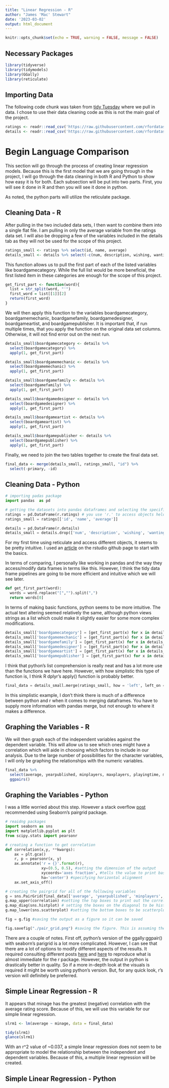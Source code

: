 ```yaml
---
title: "Linear Regression - R"
author: "James 'Mac' Stewart"
date: '2023-03-02'
output: html_document
---
```

```r
knitr::opts_chunk$set(echo = TRUE, warning = FALSE, message = FALSE)
```


## Necessary Packages
```R
library(tidyverse)
library(tidymodels)
library(GGally)
library(reticulate)
```

## Importing Data

The following code chunk was taken from [tidy Tuesday](https://github.com/rfordatascience/tidytuesday/blob/master/data/2022/2022-01-25/readme.md) where we pull in data. I chose to use their data cleaning code as this is not the main goal of the project.

```R
ratings <- readr::read_csv('https://raw.githubusercontent.com/rfordatascience/tidytuesday/master/data/2022/2022-01-25/ratings.csv')
details <- readr::read_csv('https://raw.githubusercontent.com/rfordatascience/tidytuesday/master/data/2022/2022-01-25/details.csv')
```

# Begin Language Comparison

This section will go through the process of creating linear regression models. Because this is the first model that we are going through in the project, I will go through the data cleaning in both R and Python to show how easy it is for both. Each subsection will be put into two parts. First, you will see it done in R and then you will see it done in python.

As noted, the python parts will utilize the reticulate package.

## Cleaning Data - R

After pulling in the two included data sets, I then want to combine them into a single flat file. I am pulling in only the average variable from the ratings data set. I will also be dropping a few of the variables included in the details tab as they will not be used for the scope of this project.

```R
ratings_small <- ratings %>% select(id, name, average)
details_small <- details %>% select(-c(num, description, wishing, wanting, trading, owned, boardgameexpansion, boardgameimplementation))
```

This function allows us to pull the first part of each of the listed variables like boardgamecategory. While the full list would be more beneficial, the first listed item in these categories are enough for the scope of this project.

```R
get_first_part <- function(word){
  list = str_split(word, "'")
  first_word = list[[1]][2]
  return(first_word)
}
```

We will then apply this function to the variables boardgamecategory, boardgamemechanic, boardgamefamily, boardgamedesigner, boardgameartist, and boardgamepublisher. It is important that, if run multiple times, that you apply the function on the original data set columns. Otherwise, it will not find error out on the next run.

```R
details_small$boardgamecategory <- details %>%
  select(boardgamecategory) %>%
  apply(1, get_first_part)

details_small$boardgamemechanic <- details %>%
  select(boardgamemechanic) %>%
  apply(1, get_first_part)

details_small$boardgamefamily <- details %>%
  select(boardgamefamily) %>%
  apply(1, get_first_part)

details_small$boardgamedesigner <- details %>%
  select(boardgamedesigner) %>%
  apply(1, get_first_part)

details_small$boardgameartist <- details %>%
  select(boardgameartist) %>%
  apply(1, get_first_part)

details_small$boardgamepublisher <- details %>%
  select(boardgamepublisher) %>%
  apply(1, get_first_part)
```

Finally, we need to join the two tables together to create the final data set.

```R
final_data <- merge(details_small, ratings_small, "id") %>%
  select(-primary, -id)
```

## Cleaning Data - Python

```python
# importing padas package
import pandas  as pd

# getting the datasets into pandas dataframes and selecting the specific variables
ratings = pd.DataFrame(r.ratings) # you use 'r.' to access objects held in the R working library
ratings_small = ratings[['id', 'name', 'average']]

details = pd.DataFrame(r.details)
details_small = details.drop(['num', 'description', 'wishing', 'wanting', 'trading', 'owned', 'boardgameexpansion', 'boardgameimplementation'], axis = 1)
```

For my first time using reticulate and access different objects, it seems to be pretty intuitive. I used an [article](https://rstudio.github.io/reticulate/) on the rstudio github page to start with the basics.

In terms of comparing, I personally like working in pandas and the way they access/modify data frames in terms like this. However, I think the tidy data frame pipelines are going to be more efficient and intuitive which we will see later.

```python
def get_first_part(word):
  words = word.replace("[","").split(",")
  return words[0]
```

In terms of making basic functions, python seems to be more intuitive. The actual text altering seemed relatively the same, although python views strings as a list which could make it slightly easier for some more complex modifications.

```python
details_small['boardgamecategory'] = [get_first_part(x) for x in details_small['boardgamecategory']]
details_small['boardgamemechanic'] = [get_first_part(x) for x in details_small['boardgamemechanic']]
details_small['boardgamefamily'] = [get_first_part(x) for x in details_small['boardgamefamily']]
details_small['boardgamedesigner'] = [get_first_part(x) for x in details_small['boardgamedesigner']]
details_small['boardgameartist'] = [get_first_part(x) for x in details_small['boardgameartist']]
details_small['boardgamepublisher'] = [get_first_part(x) for x in details_small['boardgamepublisher']]
```

I think that python's list comprehension is really neat and has a lot more use than the functions we have here. However, with how simplistic this type of function is, I think R dplyr's apply() function is probably better.

```python
final_data = details_small.merge(ratings_small, how = 'left', left_on = 'id', right_on = 'id').drop(['id', 'primary'], axis = 1)
```

In this simplistic example, I don't think there is much of a difference between python and r when it comes to merging dataframes. You have to supply more information with pandas merge, but not enough to where it makes a difference.

## Graphing the Variables - R

We will then graph each of the independent variables against the dependent variable. This will allow us to see which ones might have a correlation which will aide in choosing which factors to include in our analysis. Due to the large number of possibilities for the character variables, I will only be graphing the relationships with the numeric variables.

```R
final_data %>%
  select(average, yearpublished, minplayers, maxplayers, playingtime, minplaytime, maxplaytime, minage) %>%
  ggpairs()
```

## Graphing the Variables - Python

I was a little worried about this step. However a stack overflow [post](https://stackoverflow.com/questions/68967458/is-there-is-an-equivalent-of-rs-ggallyggpairs-function-in-python) recommended using Seaborn's pairgrid package.

```python
# reaidng packages
import seaborn as sns
import matplotlib.pyplot as plt
from scipy.stats import pearsonr

# creating a function to get correlation
def correlation(x,y, **kwargs):
    ax = plt.gca()
    r, p = pearsonr(x, y)
    ax.annotate('r = {}'.format(r), 
                xy=(0.5, 0.5), #setting the dimension of the output
                xycoords='axes fraction', #tells the value to print based on the coordinates of the box
                ha='center') #specifying horizontal alignment
    ax.set_axis_off()

# creating the pairgrid for all of the following variables
g = sns.PairGrid(final_data[['average', 'yearpublished', 'minplayers', 'maxplayers', 'playingtime', 'minplaytime', 'maxplaytime', 'minage']])
g.map_upper(correlation) #setting the top boxes to print out the correlation created from our function
g.map_diag(sns.histplot) # setting the boxes on the diagonal to be histograms
g.map_lower(sns.scatterplot) #setting the bottom boxes to be scatterplots

fig = g.fig #saving the output as a figure so it can be saved

fig.savefig("./pair_grid.png") #saving the figure. This is assuming the current working directory is the linear-regression folder
```

There are a couple of notes. First off, python's version of the ggally:ggpair() with seaborn's parigrid is a lot more complicated. However, I can see that there are a lot of options to modify different aspects of the results. It required consulting different posts [here](https://stackoverflow.com/questions/66893103/pairgrid-use-upper-triangle-for-correlations-access-full-data) and [here](https://stackoverflow.com/questions/32244753/how-to-save-a-seaborn-plot-into-a-file) to reproduce what is almost immediate for the r package. However, the output in python is drastically better in quality. So if a more in-depth look at the visuals is required it might be worth using python's version. But, for any quick look, r's version will definitely be preferred.

## Simple Linear Regression - R

It appears that minage has the greatest (negative) correlation with the average rating score. Because of this, we will use this variable for our simple linear regression.

```R
slrm1 <- lm(average ~ minage, data = final_data)

tidy(slrm1)
glance(slrm1)
```

With an r^2 value of ~0.037, a simple linear regression does not seem to be appropriate to model the relationship between the independent and dependent variables. Because of this, a multiple linear regression will be created.

## Simple Linear Regression - Python